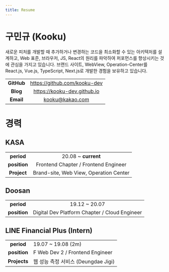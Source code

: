 ```yaml
---
title: Resume
---
```


# 구민규 (Kooku)

새로운 피처를 개발할 때 추가하거나 변경하는 코드을 최소화할 수 있는 아키텍처를 설계하고, Web 표준, 브라우저, JS, React의 원리를 파악하여 퍼포먼스를 향상시키는 것에 관심을 가지고 있습니다.
브랜드 사이트, WebView, Operation-Center를 React.js, Vue.js, TypeScript, Next.js로 개발한 경험을 보유하고 있습니다.

|            |                              |
| :--------: | :--------------------------: |
| **GitHub** | https://github.com/kooku-dev |
|  **Blog**  | https://kooku-dev.github.io  |
| **Email**  |       kooku@kakao.com        |

# 경력

## KASA

|              |                                        |
| :----------: | :------------------------------------: |
|  **period**  |          20.08 ~ **current**           |
| **position** |  Frontend Chapter / Frontend Engineer  |
| **Project**  | Brand-site, Web View, Operation Center |

## Doosan

|              |                                               |
| :----------: | :-------------------------------------------: |
|  **period**  |                 19.12 ~ 20.07                 |
| **position** | Digital Dev Platform Chapter / Cloud Engineer |

## LINE Financial Plus (Intern)

|              |                                     |
| :----------: | ----------------------------------- |
|  **period**  | 19.07 ~ 19.08 (2m)                  |
| **position** | F Web Dev 2 / Frontend Engineer     |
| **Projects** | 웹 성능 측정 서비스 (Deungdae Jigi) |
